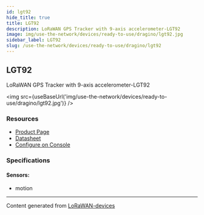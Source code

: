 ```yaml
---
id: lgt92
hide_title: true
title: LGT92
description: LoRaWAN GPS Tracker with 9-axis accelerometer-LGT92
image: img/use-the-network/devices/ready-to-use/dragino/lgt92.jpg
sidebar_label: LGT92
slug: /use-the-network/devices/ready-to-use/dragino/lgt92
---
```



## LGT92

LoRaWAN GPS Tracker with 9-axis accelerometer-LGT92

<img src={useBaseUrl('img/use-the-network/devices/ready-to-use/dragino/lgt92.jpg')} />

### Resources

- [Product Page](http://www.dragino.com/products/lora-lorawan-end-node/item/142-lgt-92.html)
- [Datasheet](http://www.dragino.com/downloads/index.php?dir=LGT_92/)
- [Configure on Console](/use-the-network/coverage-mapping/mappers-quickstart)

### Specifications

#### Sensors:

- motion

---

Content generated from [LoRaWAN-devices](https://github.com/TheThingsNetwork/lorawan-devices)
